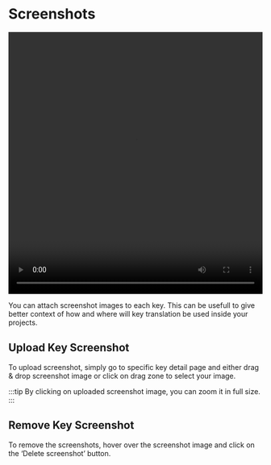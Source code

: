 # Screenshots

<video width="100%" height="520" controls>
  <source
    src="/features/screenshots/Translized_-_Screenshot.mp4"
    type="video/mp4"
  />
</video>

You can attach screenshot images to each key. This can be usefull to give better context of how and where will key translation be used inside your projects.

## Upload Key Screenshot

To upload screenshot, simply go to specific key detail page and either drag & drop screenshot image or click on drag zone to select your image.

:::tip
By clicking on uploaded screenshot image, you can zoom it in full size.
:::

## Remove Key Screenshot

To remove the screenshots, hover over the screenshot image and click on the ‘Delete screenshot’ button.
